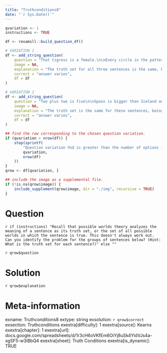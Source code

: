 ```yaml
---
title: "Truthconditions8"
date: "`r Sys.Date()`"
---
```


```r
qvariation <- 1
instructions <- TRUE
```

```r
df <- rexamsll::build_question_df()

# VARIATION 1
df <- add_string_question(
    question = "That tigress is a female.\n\nEvery circle in the pattern was round.\n\nEither God exists or God doesn't exist.",
    image = NA,
    explanation = "The truth set for all three sentences is the same, being the set of all possible worlds, but we still think these sentences have different meanings",
    correct = "answer varies",
    df = df
)

# VARIATION 2
df <- add_string_question(
    question = "Two plus two is five\n\nSpain is bigger than Iceland and Iceland is bigger than Spain",
    image = NA,
    explanation = "The truth set is the same for these sentences, being the empty set, but the sentences still have different meanings",
    correct = "answer varies",
    df = df
)

## find the row corresponding to the chosen question variation.
if (qvariation > nrow(df)) {
    stop(sprintf(
        "Question variation %%d is greater than the number of options (%%d).",
        qvariation,
        nrow(df)
    ))
}
qrow <- df[qvariation, ]

## include the image as a supplemental file.
if (!is.na(qrow$image)) {
    include_supplement(qrow$image, dir = "./img", recursive = TRUE)
}
```

Question
========
`r if (instructions) "Recall that possible worlds theory analyzes the meaning of a sentence as its truth set, or the set of all possible worlds in which the sentence is true. This doesn't always work out. Can you identify the problem for the groups of sentences below? (Hint: What is the truth set for each sentence?)" else ""`

`r qrow$question`


Solution
========
`r qrow$explanation`


Meta-information
================
exname: Truthconditions8
extype: string
exsolution: `r qrow$correct`
exsection: Truthconditions
exextra[difficulty]: 1
exextra[source]: Kearns
exextra[chapter]: 1
exextra[url]: docs.google.com/spreadsheets/d/1r3cH6oVKfEm6OiYj8uSk4YidVJs4a-xgSF5-w3iBbQ4
exextra[sheet]: Truth Conditions
exextra[is_dynamic]: TRUE

